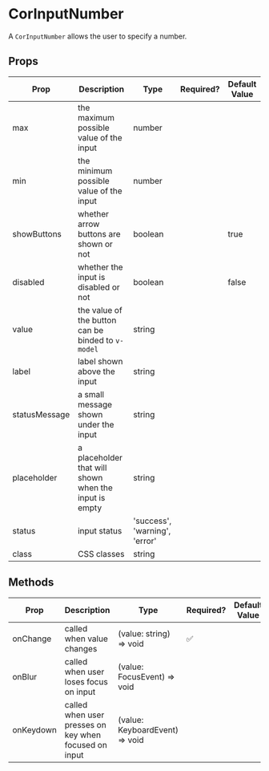 
<Meta title="Cornellius/Inputs/Input Number/Introduction" />

# CorInputNumber

A `CorInputNumber` allows the user to specify a number.

## Props

| Prop  | Description | Type | Required? | Default Value |
| ------------- | ------------- | ------------- | ------------- | ------------- |
| max  | the maximum possible value of the input | number | | |
| min | the minimum possible value of the input | number | | |
| showButtons | whether arrow buttons are shown or not | boolean | | true |
| disabled | whether the input is disabled or not | boolean | | false |
| value | the value of the button can be binded to `v-model` | string | | |
| label | label shown above the input | string | | |
| statusMessage | a small message shown under the input | string | | |
| placeholder | a placeholder that will shown when the input is empty | string | | |
| status | input status | 'success', 'warning', 'error' | | |
| class | CSS classes | string | | |

## Methods

| Prop | Description | Type | Required? | Default Value |
| ------------- | ------------- | ------------- | ------------- | ------------- |
| onChange | called when value changes | (value: string) => void | ✅ | |
| onBlur | called when user loses focus on input | (value: FocusEvent) => void | | |
| onKeydown | called when user presses on key when focused on input | (value: KeyboardEvent) => void | | |
